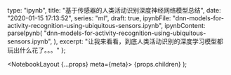 
  type: "ipynb",
  title: "基于传感器的人类活动识别深度神经网络模型总结",
  date: "2020-01-15 17:13:52",
  series: "ml",
  draft: true,
  ipynbFile: "dnn-models-for-activity-recognition-using-ubiquitous-sensors.ipynb",
  ipynbContent: parseIpynb(
    "dnn-models-for-activity-recognition-using-ubiquitous-sensors.ipynb",
  ),
  excerpt:
    "让我来看看，到底人类活动识别的深度学习模型都玩出什么花了。。。"
};

  <NotebookLayout {...props} meta={meta}>
    {props.children}
  </NotebookLayout>
);
